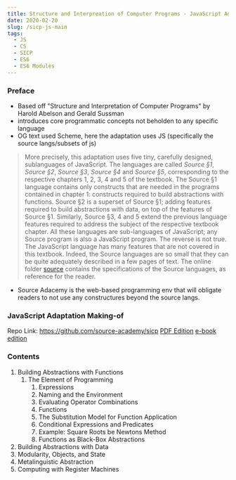 ```yaml
---
title: Structure and Interpreation of Computer Programs - JavaScript Adaptation
date: 2020-02-20
slug: /sicp-js-main
tags:
  - JS
  - CS
  - SICP
  - ES6
  - ES6 Modules
---
```


### Preface
- Based off "Structure and Interpretation of Computer Programs" by Harold Abelson and Gerald Sussman
- introduces core programmatic concepts not beholden to any specific language
- OG text used Scheme, here the adaptation uses JS (specifically the source langs/subsets of js)

> More precisely, this adaptation uses five tiny, carefully designed, sublanguages of JavaScript. The languages are called *Source §1*, *Source §2*, *Source §3*, *Source §4* and *Source §5*, corresponding to the respective chapters 1, 2, 3, 4 and 5 of the textbook. The Source §1 language contains only constructs that are needed in the programs contained in chapter 1: constructs required to build abstractions with functions. Source §2 is a superset of Source §1; adding features required to build abstractions with data, on top of the features of Source §1. Similarly, Source §3, 4 and 5 extend the previous language features required to address the subject of the respective textbook chapter. All these languages are sub-languages of JavaScript; any Source program is also a JavaScript program. The reverse is not true. The JavaScript language has many features that are not covered in this textbook. Indeed, the Source languages are so small that they can be quite adequately described in a few pages of text. The online folder [source](https://sicp.comp.nus.edu.sg/source/) contains the specifications of the Source languages, as reference for the reader.

- Source Adacemy is the web-based programming env that will obligate readers to not use any constructures beyond the source langs.


### JavaScript Adaptation Making-of
Repo Link: https://github.com/source-academy/sicp
[PDF Edition](https://sicp.comp.nus.edu.sg/sicpjs.pdf)
[e-book edition](https://sicp.comp.nus.edu.sg/sicpjs.epub)


### Contents
1. Building Abstractions with Functions
    1. The Element of Programming 
        1. Expressions
        1. Naming and the Environment
        1. Evaluating Operator Combinations
        1. Functions
        1. The Substitution Model for Function Application
        1. Conditional Expressions and Predicates
        1. Example: Square Roots be Newtons Method
        1. Functions as Black-Box Abstractions
2. Building Abstractions with Data
3. Modularity, Objects, and State
4. Metalinguistic Abstraction
5. Computing with Register Machines
